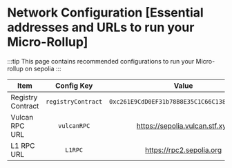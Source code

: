 # Network Configuration [Essential addresses and URLs to run your Micro-Rollup]

:::tip
This page contains recommended configurations to run your Micro-rollup on sepolia
:::

| Item              |     Config Key     |                    Value                     |
| ----------------- | :----------------: | :------------------------------------------: |
| Registry Contract | `registryContract` | `0xc261E9CdD0EF31b78B8E35C1C66C13848942f773` |
| Vulcan RPC URL    |    `vulcanRPC`     |        https://sepolia.vulcan.stf.xyz        |
| L1 RPC URL        |      `L1RPC`       |           https://rpc2.sepolia.org           |
